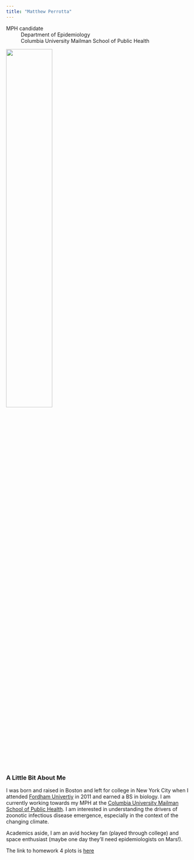 ```yaml
---
title: "Matthew Perrotta"
---
```


MPH candidate
:   Department of Epidemiology
:   Columbia University Mailman School of Public Health


<img src="images/Headshot_Matthew_Perrotta.png" style="width:50%">


### A Little Bit About Me

I was born and raised in Boston and left for college in New York City when I attended [Fordham Univertiy](https://www.fordham.edu/) in 2011 and earned a BS in biology. I am currently working towards my MPH at the [Columbia University Mailman School of Public Health](https://www.mailman.columbia.edu/). I am interested in understanding the drivers of zoonotic infectious disease emergence, especially in the context of the changing climate. 

Academics aside, I am an avid hockey fan (played through college) and space enthusiast (maybe one day they'll need epidemiologists on Mars!).

The link to homework 4 plots is [here](p8105_hw4_mp3653.html) 